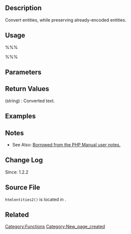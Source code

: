 == Description ==
Convert entities, while preserving already-encoded entities. 

== Usage ==
%%%<?php htmlentities2( $myHTML ) ?>%%%

== Parameters ==
{{Parameter|$myHTML|string|The text to be converted.}}

== Return Values ==
; (string) : Converted text.

== Examples ==
<!-- Need creative examples. Feel free to link to external examples. -->

== Notes ==
* See Also: [http://www.php.net/htmlentities Borrowed from the PHP Manual user notes.]

== Change Log ==
Since: 1.2.2

== Source File ==

<tt>htmlentities2()</tt> is located in {{Trac|wp-includes/formatting.php}}.

== Related ==
<!--
    To Do:
    Need to find related functions.
    Need to create groups of functions and create templates to add them to a page quickly.
    Some functions may be related to many groups of functions.
-->

{{Tag Footer}}

[[Category:Functions]]
[[Category:New_page_created]]